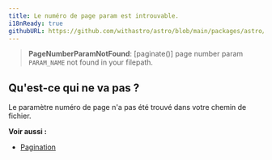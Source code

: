 ```yaml
---
title: Le numéro de page param est introuvable.
i18nReady: true
githubURL: https://github.com/withastro/astro/blob/main/packages/astro/src/core/errors/errors-data.ts
---
```


> **PageNumberParamNotFound**: [paginate()] page number param `PARAM_NAME` not found in your filepath.

## Qu'est-ce qui ne va pas ?
Le paramètre numéro de page n'a pas été trouvé dans votre chemin de fichier.

**Voir aussi :**
-  [Pagination](/fr/basics/routing/#pagination)


